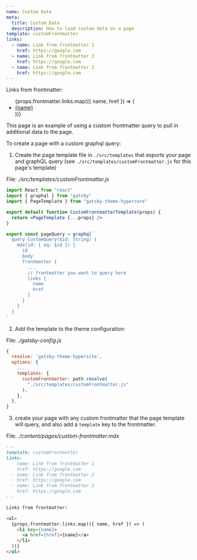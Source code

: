 ```yaml
---
name: Custom Data
meta:
  title: Custom Data
  description: How to load custom data on a page
template: customFrontmatter
links:
  - name: Link from frontmatter 1
    href: https://google.com
  - name: Link from frontmatter 2
    href: https://google.com
  - name: Link from frontmatter 3
    href: https://google.com
---
```


<Block>

Links from frontmatter:

<ul>
  {props.frontmatter.links.map(({ name, href }) => (
    <li key={name}>
      <a href={href}>{name}</a>
    </li>
  ))}
</ul>

</Block>

<Block>

This page is an example of using a custom frontmatter query to pull in additional data to the page.

To create a page with a custom graphql query:

1. Create the page template file in `./src/templates` that exports your page and graphQL query (see `./src/templates/customFrontmatter.js` for this page's template)

File: <em>./src/templates/customFrontmatter.js</em>

```jsx
import React from "react"
import { graphql } from "gatsby"
import { PageTemplate } from "gatsby-theme-hypercore"

export default function CustomFrontmatterTemplate(props) {
  return <PageTemplate {...props} />
}

export const pageQuery = graphql`
  query CustomQuery($id: String) {
    mdx(id: { eq: $id }) {
      id
      body
      frontmatter {
        ...
        // frontmatter you want to query here
        links {
          name
          href
        }
      }
    }
  }
`
```

2. Add the template to the theme configuration:

File: <em>./gatsby-config.js</em>

```js
{
  resolve: `gatsby-theme-hypersite`,
  options: {
    ...
    templates: {
      customFrontmatter: path.resolve(
        "./src/templates/customFrontmatter.js"
      ),
    },
  },
}
```

3. create your page with any custom frontmatter that the page template will query, and also add a `template` key to the frontmatter.

File: <em>./content/pages/custom-frontmatter.mdx</em>

```md
---
template: customFrontmatter
links:
  - name: Link from frontmatter 1
    href: https://google.com
  - name: Link from frontmatter 2
    href: https://google.com
  - name: Link from frontmatter 3
    href: https://google.com
---

Links from frontmatter:

<ul>
  {props.frontmatter.links.map(({ name, href }) => (
    <li key={name}>
      <a href={href}>{name}</a>
    </li>
  ))}
</ul>
```

</Block>
